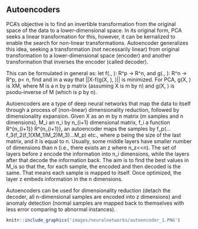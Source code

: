 ## Autoencoders

PCA’s objective is to find an invertible transformation from the original space of the data to a lower-dimensional space. In its original form, PCA seeks a linear transformation for this, however, it can be kernalized to enable the search for non-linear transformations. Autoencoder generalizes this idea, seeking a transformation (not necessarily linear) from original transformation to a lower-dimensional space (encoder) and another transformation that inverses the encoder (called decoder).

This can be formulated in general as: let f(., \theta): R^p -> R^n, and g(., \omega): R^n -> R^p, p< n, find \theta and \omega in a way that ||X-f(g(X, \omega), \theta)|| is minimized. For PCA, g(X, \omega) is XM, where M is a n by p matrix (assuming X is m by n) and g(X, \theta) is psodu-inverse of M (which is p by n).

Autoencoders are a type of deep neural networks that map the data to itself through a process of (non-linear) dimensionality reduction, followed by dimensionality expansion. Given X as an m by n matrix (m samples and n dimensions), M_i an n_i by n_{i+1} dimensional matrix, f_i a function R^{n_{i+1}} \to R^{n_{i+1}}, an autoencoder maps the samples by f_p(…f_3(f_2(f_1(XM_1)M_2)M_3)…M_p) etc., where p being the size of the last matrix, and it is equal to n. Usually, some middle layers have smaller number of dimensions than n (i.e., there exists an z where n_z<<n). The set of layers before z encode the information into n_i dimensions, while the layers after that decode the information back. The aim is to find the best values in M_is so that the, for each sample, the encoded and then decoded is the same. That means each sample is mapped to itself. Once optimized, the layer z embeds information in the n dimensions.

Autoencoders can be used for dimensionality reduction (detach the decoder, all n-dimensional samples are encoded into z dimensions) and anomaly detection (normal samples are mapped back to themselves with less error comparing to abnormal instances).


```r
knitr::include_graphics('images/neuralnetworks/autoencoder_1.PNG')
```